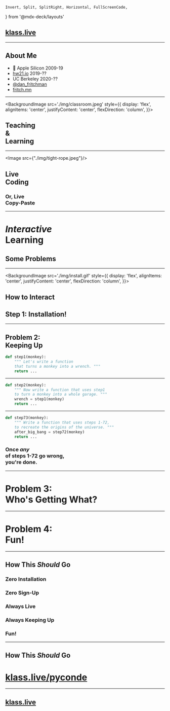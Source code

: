     Invert, Split, SplitRight, Horizontal, FullScreenCode, 
} from '@mdx-deck/layouts'


## [klass.live](https://klass.live)

---
## About Me
*  Apple Silicon 2009-19
* [hw21.io](https://hw21.io) 2019-??
* UC Berkeley 2020-??
* [@dan_fritchman](https://medium.com/@dan_fritchman)
* [fritch.mn](https://fritch.mn)

---
<BackgroundImage
  src='./img/classroom.jpeg'
  style={{
    display: 'flex',
    alignItems: 'center',
    justifyContent: 'center',
    flexDirection: 'column',
  }}>

## Teaching<br/> & <br/>Learning 

</BackgroundImage>

---
<Split>

<Image src={"./img/tight-rope.jpeg"}/>

## Live <br/> Coding
### Or, Live <br/> Copy-Paste

</Split>

---
# *Interactive* <br/> Learning

<Appear>

## Some Problems

</Appear>

--- 
<BackgroundImage
  src='./img/install.gif'
  style={{
    display: 'flex',
    alignItems: 'center',
    justifyContent: 'center',
    flexDirection: 'column',
  }}>

## How to Interact

## Step 1: Installation!

</BackgroundImage>

---
## Problem 2: <br/> Keeping Up

```python
def step1(monkey):
    """ Let's write a function 
    that turns a monkey into a wrench. """
    return ...
```

---

```python
def step2(monkey):
    """ Now write a function that uses step1 
    to turn a monkey into a whole garage. """
    wrench = step1(monkey)
    return ...
```

---

```python
def step73(monkey):
    """ Write a function that uses steps 1-72,
    to recreate the origins of the universe. """
    after_big_bang = step72(monkey)
    return ...
```

### Once *any* <br/> of steps 1-72 go wrong, <br/> you're done. 

---
# Problem 3: <br/> Who's Getting What?

---
# Problem 4: <br/> Fun!

---
## How This *Should* Go 

<Appear> 

<div> 

### Zero Installation
### Zero Sign-Up
### Always Live 
### Always Keeping Up
### Fun!

</div> 

</Appear> 

---
## How This *Should* Go 
# [klass.live/pyconde](https://klass.live/pyconde)

---
## [klass.live](https://klass.live)

